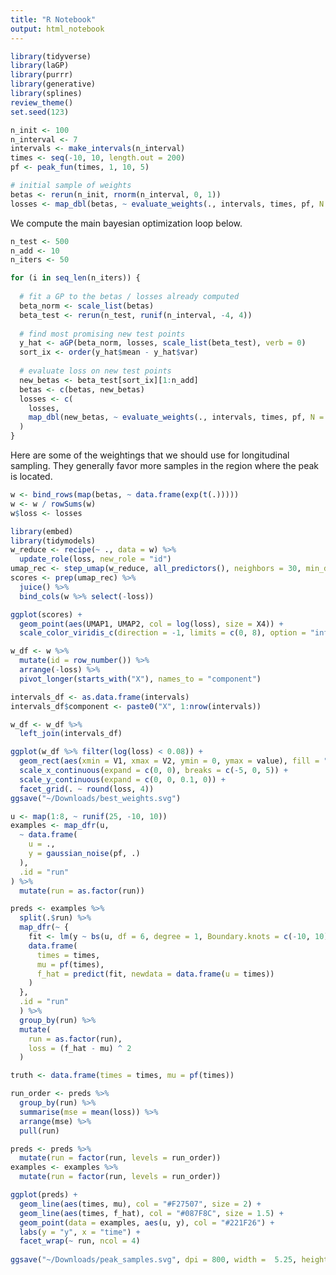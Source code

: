 ```yaml
---
title: "R Notebook"
output: html_notebook
---
```


```r
library(tidyverse)
library(laGP)
library(purrr)
library(generative)
library(splines)
review_theme()
set.seed(123)
```

```r
n_init <- 100
n_interval <- 7
intervals <- make_intervals(n_interval)
times <- seq(-10, 10, length.out = 200)
pf <- peak_fun(times, 1, 10, 5)

# initial sample of weights
betas <- rerun(n_init, rnorm(n_interval, 0, 1))
losses <- map_dbl(betas, ~ evaluate_weights(., intervals, times, pf, N = 25))
```

We compute the main bayesian optimization loop below.

```r
n_test <- 500
n_add <- 10
n_iters <- 50

for (i in seq_len(n_iters)) {
  
  # fit a GP to the betas / losses already computed
  beta_norm <- scale_list(betas)
  beta_test <- rerun(n_test, runif(n_interval, -4, 4))
  
  # find most promising new test points
  y_hat <- aGP(beta_norm, losses, scale_list(beta_test), verb = 0)
  sort_ix <- order(y_hat$mean - y_hat$var)
  
  # evaluate loss on new test points
  new_betas <- beta_test[sort_ix][1:n_add]
  betas <- c(betas, new_betas)
  losses <- c(
    losses, 
    map_dbl(new_betas, ~ evaluate_weights(., intervals, times, pf, N = 25))
  )
}
```
Here are some of the weightings that we should use for longitudinal sampling.
They generally favor more samples in the region where the peak is located.

```r
w <- bind_rows(map(betas, ~ data.frame(exp(t(.)))))
w <- w / rowSums(w)
w$loss <- losses

library(embed)
library(tidymodels)
w_reduce <- recipe(~ ., data = w) %>%
  update_role(loss, new_role = "id")
umap_rec <- step_umap(w_reduce, all_predictors(), neighbors = 30, min_dist = 0.05)
scores <- prep(umap_rec) %>% 
  juice() %>%
  bind_cols(w %>% select(-loss))
```

```r
ggplot(scores) +
  geom_point(aes(UMAP1, UMAP2, col = log(loss), size = X4)) +
  scale_color_viridis_c(direction = -1, limits = c(0, 8), option = "inferno")
```

```r
w_df <- w %>%
  mutate(id = row_number()) %>%
  arrange(-loss) %>%
  pivot_longer(starts_with("X"), names_to = "component")

intervals_df <- as.data.frame(intervals)
intervals_df$component <- paste0("X", 1:nrow(intervals))

w_df <- w_df %>%
  left_join(intervals_df)
```

```r
ggplot(w_df %>% filter(log(loss) < 0.08)) +
  geom_rect(aes(xmin = V1, xmax = V2, ymin = 0, ymax = value), fill = "#262526") +
  scale_x_continuous(expand = c(0, 0), breaks = c(-5, 0, 5)) +
  scale_y_continuous(expand = c(0, 0, 0.1, 0)) +
  facet_grid(. ~ round(loss, 4))
ggsave("~/Downloads/best_weights.svg")
```

```r
u <- map(1:8, ~ runif(25, -10, 10))
examples <- map_dfr(u,
  ~ data.frame(
    u = .,
    y = gaussian_noise(pf, .)
  ),
  .id = "run"
) %>%
  mutate(run = as.factor(run))

preds <- examples %>%
  split(.$run) %>%
  map_dfr(~ {
    fit <- lm(y ~ bs(u, df = 6, degree = 1, Boundary.knots = c(-10, 10)), data = .)
    data.frame(
      times = times,
      mu = pf(times),
      f_hat = predict(fit, newdata = data.frame(u = times))
    )
  },
  .id = "run"
  ) %>%
  group_by(run) %>%
  mutate(
    run = as.factor(run), 
    loss = (f_hat - mu) ^ 2
  )

truth <- data.frame(times = times, mu = pf(times))

run_order <- preds %>%
  group_by(run) %>%
  summarise(mse = mean(loss)) %>%
  arrange(mse) %>%
  pull(run)

preds <- preds %>%
  mutate(run = factor(run, levels = run_order))
examples <- examples %>%
  mutate(run = factor(run, levels = run_order))

ggplot(preds) +
  geom_line(aes(times, mu), col = "#F27507", size = 2) +
  geom_line(aes(times, f_hat), col = "#087F8C", size = 1.5) +
  geom_point(data = examples, aes(u, y), col = "#221F26") +
  labs(y = "y", x = "time") +
  facet_wrap(~ run, ncol = 4)
  
ggsave("~/Downloads/peak_samples.svg", dpi = 800, width =  5.25, height = 2.25)
```

